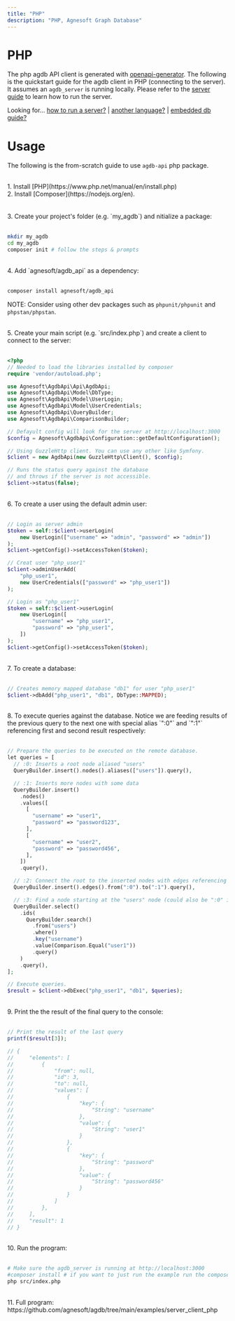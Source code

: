 ```yaml
---
title: "PHP"
description: "PHP, Agnesoft Graph Database"
---
```


# PHP

The php agdb API client is generated with [openapi-generator](https://github.com/OpenAPITools/openapi-generator/blob/master/docs/generators/php.md). The following is the quickstart guide for the agdb client in PHP (connecting to the server). It assumes an `agdb_server` is running locally. Please refer to the [server guide](/docs/guides/how_to_run_server) to learn how to run the server.

Looking for... [how to run a server?](/docs/guides/how_to_run_server) | [another language?](/api-docs/openapi) | [embedded db guide?](/docs/guides/quickstart)

# Usage

The following is the from-scratch guide to use `agdb-api` php package.

<br />
1. Install [PHP](https://www.php.net/manual/en/install.php)

<br />
2. Install [Composer](https://nodejs.org/en).
<br />
<br />

<br />
3. Create your project's folder (e.g. `my_agdb`) and nitialize a package:
<br />
<br />

```bash
mkdir my_agdb
cd my_agdb
composer init # follow the steps & prompts
```

<br />
4. Add `agnesoft/agdb_api` as a dependency:
<br />
<br />

```bash
composer install agnesoft/agdb_api
```

NOTE: Consider using other dev packages such as `phpunit/phpunit` and `phpstan/phpstan`.

<br />
5. Create your main script (e.g. `src/index.php`) and create a client to connect
to the server:
<br />
<br />

```php
<?php
// Needed to load the libraries installed by composer
require 'vendor/autoload.php';

use Agnesoft\AgdbApi\Api\AgdbApi;
use Agnesoft\AgdbApi\Model\DbType;
use Agnesoft\AgdbApi\Model\UserLogin;
use Agnesoft\AgdbApi\Model\UserCredentials;
use Agnesoft\AgdbApi\QueryBuilder;
use Agnesoft\AgdbApi\ComparisonBuilder;

// Defayult config will look for the server at http://localhost:3000
$config = Agnesoft\AgdbApi\Configuration::getDefaultConfiguration();

// Using GuzzleHttp client. You can use any other like Symfony.
$client = new AgdbApi(new GuzzleHttp\Client(), $config);

// Runs the status query against the database
// and throws if the server is not accessible.
$client->status(false);
```

<br />
6. To create a user using the default admin user:
<br />
<br />

```php
// Login as server admin
$token = self::$client->userLogin(
    new UserLogin(["username" => "admin", "password" => "admin"])
);
$client->getConfig()->setAccessToken($token);

// Creat user "php_user1"
$client->adminUserAdd(
    "php_user1",
    new UserCredentials(["password" => "php_user1"])
);

// Login as "php_user1"
$token = self::$client->userLogin(
    new UserLogin([
        "username" => "php_user1",
        "password" => "php_user1",
    ])
);
$client->getConfig()->setAccessToken($token);
```

<br />
7. To create a database:
<br />
<br />

```php
// Creates memory mapped database "db1" for user "php_user1"
$client->dbAdd("php_user1", "db1", DbType::MAPPED);
```

<br />
8. To execute queries against the database. Notice we are feeding results of the
previous query to the next one with special alias `":0"` and `":1"` referencing first
and second result respectively:
<br />
<br />

```php
// Prepare the queries to be executed on the remote database.
let queries = [
  // :0: Inserts a root node aliased "users"
  QueryBuilder.insert().nodes().aliases(["users"]).query(),

  // :1: Inserts more nodes with some data
  QueryBuilder.insert()
    .nodes()
    .values([
      [
        "username" => "user1",
        "password" => "password123",
      ],
      [
        "username" => "user2",
        "password" => "password456",
      ],
    ])
    .query(),

  // :2: Connect the root to the inserted nodes with edges referencing both from previous queries
  QueryBuilder.insert().edges().from(":0").to(":1").query(),

  // :3: Find a node starting at the "users" node (could also be ":0" in this instance) with specific username
  QueryBuilder.select()
    .ids(
      QueryBuilder.search()
        .from("users")
        .where()
        .key("username")
        .value(Comparison.Equal("user1"))
        .query()
    )
    .query(),
];

// Execute queries.
$result = $client->dbExec("php_user1", "db1", $queries);
```

<br />
9. Print the the result of the final query to the console:
<br />
<br />

```php
// Print the result of the last query
printf($result[3]);

// {
//     "elements": [
//         {
//             "from": null,
//             "id": 3,
//             "to": null,
//             "values": [
//                 {
//                     "key": {
//                         "String": "username"
//                     },
//                     "value": {
//                         "String": "user1"
//                     }
//                 },
//                 {
//                     "key": {
//                         "String": "password"
//                     },
//                     "value": {
//                         "String": "password456"
//                     }
//                 }
//             ]
//         },
//     ],
//     "result": 1
// }
```

<br />
10. Run the program:
<br />
<br />

```bash
# Make sure the agdb_server is running at http://localhost:3000
#composer install # if you want to just run the example run the composer install first
php src/index.php
```

<br />
11. Full program: https://github.com/agnesoft/agdb/tree/main/examples/server_client_php
<br />
<br />
